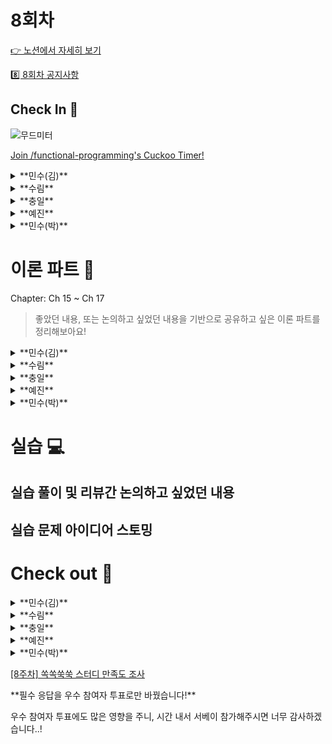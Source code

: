 
# 8회차

[👉 노션에서 자세히 보기](https://www.notion.so/minsooweb/8-991d6a237d76469494e09a25a7a2979c?pvs=4)

[8️⃣ 8회차 공지사항](https://www.notion.so/minsooweb/8-44f2a09d24424f67920a4ad038d39429?pvs=4)


## Check In 🚪

![무드미터](https://file.notion.so/f/s/65e29408-5fbb-4b16-9f4d-a38a4cf0a8d1/201557736_500.jpg?id=70877e09-6052-443e-9d61-c2868b8154e4&table=block&spaceId=acbe5465-92d7-426a-ab5f-c7e71d7be6e6&expirationTimestamp=1696759200000&signature=VlCHADiZDLfWl0EedjWfRsCmZnv-EGA8Xm-TvWtYC3M&downloadName=201557736_500.jpg)

[Join /functional-programming's Cuckoo Timer!](https://cuckoo.team/functional-programming)

<details>
  <summary>**민수(김)**</summary>
  - 만족스러운
    - DS 이름이 새로 정해졌는데 만족스럽다.
      - imDS
        - clay
        - clayground
  - 마음이 불편한
    - DS 랑 원래 스쿼드 일이랑 같이 하는 중인데 바빠 죽겠다
</details>
<details>
  <summary>**수림**</summary>
  - 피곤한
  - 감사하는
</details>
<details>
  <summary>**충일**</summary>
  - 지친 → 편한
    - 스터디 하기 전까지 지쳐있었는데 함수랑 산악회 스터디 준비하면서 컨디션이 좋아짐… (도대체 왜?)
  - 들뜬
    - 라이브러리를 만들고있는데 어떤 기능들을 만들지 기대되는 상태
</details>
<details>
  <summary>**예진**</summary>
  - 평온한
    - 재택은 평온한
  - 궁금한
    - 다들 무슨 얘기 준비해오셨는지 궁금하네요
</details>
<details>
  <summary>**민수(박)**</summary>
  - 재미있는
  - 피곤한
</details>

# 이론 파트 📝

<Callout emoji="✅">
Chapter: Ch 15 ~ Ch 17
</Callout>

> 좋았던 내용, 또는 논의하고 싶었던 내용을 기반으로
공유하고 싶은 이론 파트를 정리해보아요!
>

<details>
  <summary>**민수(김)**</summary>
    16장에서 Queue를 직접 구현해서 비동기를 동기로 처리하는 과정을 읽는 게 재밌었다.

    async await 쓰면 되지, 라는 생각을 떨쳐버리기는 쉽지 않았지만 Promise 가 없었다면 이걸 처음 만든 사람은 박수갈채를 받지 않았을까 라는 생각에 재밌게 읽었다.

    17장에서 실패하지만 빠르게 동작하는 새로운 코드 읽으면서

    <video controls width="250">
      <source src="https://file.notion.so/f/f/acbe5465-92d7-426a-ab5f-c7e71d7be6e6/026e5bb6-1dd2-43ec-bc0b-4a2973580a5a/Download.mp4?id=b4bd719b-42e5-49e4-a17e-2b670119833d&table=block&spaceId=acbe5465-92d7-426a-ab5f-c7e71d7be6e6&expirationTimestamp=1696795200000&signature=42RDUtGs6n1JTtaQVQtnKpojlaz28Mj0gmrSKDqWLGg&downloadName=Download.mp4" type="video/mp4" />
    </video>

    ![Untitled](https://file.notion.so/f/f/acbe5465-92d7-426a-ab5f-c7e71d7be6e6/7272b54b-b2c8-4135-9cc6-f17f92ff6378/Untitled.png?id=9d8b11b3-95c1-4751-8819-d5327a8e663a&table=block&spaceId=acbe5465-92d7-426a-ab5f-c7e71d7be6e6&expirationTimestamp=1696795200000&signature=bPSryVWno9Wz2IinOQ5BIFrsbJB5dw2HFmOGbqMNWlw&downloadName=Untitled.png)

    <br/>
    <p>위 두 개가 생각났는데,</p>
    <p>성공한다면 빠른게 더 좋은걸까? 라는 의문이 들었었다.</p>
    <br/>
    <p>비슷한 고민을 최근에 DS를 만들면서 하고 있는데,</p>
    <p>예를 들어 다음과 같은 use case가 있다</p>

    ```jsx
    <Tooltip.Trigger>
    	aslkdaldsk
    </Tooltip.Trigger>
    ```

    radix ui 에서는 다음과 같이 작성하면

    ```jsx
    <button>aslkdaldsk</button>
    ```

    으로 렌더링되고 onMouseEnter, onClick 등과 같은 게 button에 자동으로 추가된다.
    <br/>
    <p>근데 뭔가 나는 trigger 라는게 자식 요소에게 직접 걸어준다. 라는 네이밍으로 다가와서 그런지, button 태그가 생성되는 게 어색하게 느껴졌었다.</p>
    <p>그리고 button > button 요소가 있으면 안 돼서 (nextjs 에서는 쓰지말라고 경고한다.)</p>
    <p>ui 라이브러리를 활용하거나, 외부 컴포넌트를 불러와서 사용하면 불필요하게 as 로 바꿔주는 등이 있을 것 같아서 불편해보였다.</p>
    <p>그래서 cloneElement 를 활용해서 자식으로 전달 받은 요소에게 직접 props를 넣는 방법으로 개선해봤는데 아직 테스트를 더 해봐야겠지만, 이게 더 좋은 방법일까 라는 고민을 했었다.</p>
    <br/>
    불필요하게 cloneElement 를 실행했으니 느린건 아마 내 방식이 더 느릴 것 같다.

    그럼 빠르기만하면 더 좋은 방법을 제공하는 건지, 아니면 사용성이나 가독성도 고려해야 하는 거 아닌지에 대한 고민이 요새 많았는데 책에서 실패하지만 빠른 코드 라고 표현하는 부분에서 생각이 많았었던 것 같다.

    왜 이 책에서는 Promise 라는 개념을 배제하고 설명하는지..? 궁금해졌었다 🤔

    ### 논의하고 싶은 내용

    <p>p455 에서 공유하는 방법을 현실에서 착안하기</p>
    <p>라는 내용에서 사람들이 줄을 서는 것에서 Queue 라는 개념이 생겼다. 라는 식으로 설명하고 있는데,</p>
    <p>현실이나 아니면 다른 곳에서 영감을 받아서 네이밍을 하신 경험이 있으신가요?</p>
    <br/>
    예를 들어 저는 flutter 찍먹할 때 `SizedBox` 라는 기본 widget 이 있는데, 여기서 영감을 받아서 react 기본 컴포넌트를 커스텀해서 만들 때 `SizedBox`라는 걸 꼭 만듭니다.

    그리고 좀 다른 케이스이긴한데, react-native에서 반응형 텍스트 크기를 제어하는 라이브러리를 사용한 적이 있었는데 그 때 메소드가 `vw` 였나? 그래서 반응형 퍼블리싱을 손쉽게 만들어주는 방법으로 `pxToRem` 이라는 메소드를 만들었었습니다.

    가로 → 미트볼

    세로 → 케밥

    [[UI 명칭] [Menu UI] 이제 땡땡땡 아이콘 말고 진짜 이름으로 불러주세요.](https://chaeyeon-chaeyeon.tistory.com/67)

    ![케밥 아이콘](https://file.notion.so/f/f/acbe5465-92d7-426a-ab5f-c7e71d7be6e6/35d99c9f-ce29-454d-aed7-99012be7dc74/Untitled.png?id=0b3d7145-2b76-49f0-ae5a-c932b279fe7c&table=block&spaceId=acbe5465-92d7-426a-ab5f-c7e71d7be6e6&expirationTimestamp=1696795200000&signature=lg8o2siRYwR-ZkmDCoXT8evksKQ6LBNcT9m5fRZqaAE&downloadName=Untitled.png)
</details>
<details>
  <summary>**수림**</summary>
## 좋았던 부분

    <Callout>
    타이밍 버그가 발생하였을 때, 왜 발생하였고 어떻게 해결해 나가는 지 자료형을 만들어 나가며 해결하는 방법을 보여주어 신기하고 재미있었다.

    개발할 때, 확실히 시간을 다룰 때가 가장 어려운 것 같다. 동시에 비동기 요청이 많이 발생했을 때, 그 흐름을 제어하는 방법 등…

    중간에 “비동기 호출을 사용한다면 출력을 콜백으로 바꿀 수 있다” 부분도 와닿았던 부분이었다. 과제에서 코드 간의 의존성을 줄이는 부분을 신경쓰면서 작업하였는데 이 때, 비동기 호출 뿐만 아니라 서로 결합도가 낮은 코드에서 변경 사항이 발생하고 그 변경 사항을 수신할 때, 책에 나온대로 콜백의 형태로 작업하여 해결한 적이 있어 이 부분이 크게 와닿았다.

    </Callout>

    ### 타임라인 다이어그램은 시간에 따라 어떤 일이 일어나는지 보여준다. (p.395)

    - **타임라인**
        - 시간에 따른 액션의 순서
    - **타임라인 다이어그램**
        - 시간에 따른 액션 순서를 시각적으로 표시한 것

    ### 타임라인 다이어그램 규칙 (p.396)

    - 순서대로 실행되는 액션
    - 동시에 나란히 실행되는 액션

    ### 두 가지 타임라인 다이어그램 기본 규칙 (p.396)

    - 두 액션이 순서대로 나타나면 같은 타임라인에 넣습니다.
    - 두 액션이 동시에 실행되거나 순서를 예상할 수 없다면 분리된 타임라인에 넣습니다.

    ### 다이어그램을 그리기 위한 세 단계 (p.404)

    1. 액션을 확인한다.
    2. 각 액션을 그린다.
    3. 단순화한다.

    ### 순서대로 실행되는 코드의 두 가지 종류 (p.407)

    - **순서가 섞일 수 있는 코드**
        - 두 액션 사이에 시간이 얼마나 걸릴 수 알 수 없는 경우, 섞일 수 있다.
    - **순서가 섞이지 않는 코드**
        - 두 액션이 차례대로 실행되는 경우, 그 사이에 다른 작업이 끼어들지 못하여 섞이지 않는다.
        (JS는 싱글 스레드이기 때문에 런타임에서 해줌)

    ### 좋은 타임라인의 원칙 (p.409)

    1. 타임라인은 적을수록 이해하기 쉽다.
    2. 타임라인은 짧을수록 이해하기 쉽다.
    3. 공유하는 자원이 적을수록 이해하기 쉽다.
    4. 자원을 공유한다면 서로 조율해야 한다.
    5. 시간을 일급으로 다룬다.

    ### 자바스크립트에서 단순화하기 위한 두 단계 (p.425)

    1. 액션을 통합한다.
    2. 타임라인을 통합한다.

    ### 타임라인을 쉽게 만드는 네 가지 원칙 (p.425)

    1. 적은 타임라인
    2. 짧은 타임라인
    3. 적은 공유 자원
    4. 자원을 공유한다면 조율하기

    ### 비동기 호출을 사용한다면 출력을 콜백으로 바꿀 수 있다. (p.436)

    비동기 호출은 값을 리턴할 수 없기 때문에 콜백 함수로 전달해야 한다.

    ### 동시성 기본형 (p.447)

    자원을 안전하게 공유할 수 있는 재사용 가능한 코드

    ### 타이밍 버그 (p.474)

    - 가끔은 잘 동작하는 버그

    ## 다시 보고 싶은 부분

    ### Queue 코드 (p.459)

    ```jsx
    const Queue = (worker) => {
      const tasks = []
      let working = false

      const runNext = () => {
        if (working || tasks.length === 0) {
          return
        }
        working = true

        const task = tasks.shift()
        worker(task.data, (val) => {
          working = false
          setTimeout(task.callback, 0, val)
          runNext()
        })
      }

      return (data, callback) => {
        tasks.push({
          data: data,
          callback: callback || () => {}
        })

        setTimeout(runNext, 0)
      }
    }
    ```

    ### Dropping Queue 코드 (p.466)

    ```jsx
    const DroppingQueue = (max, worker) => {
      const tasks = []
      let working = false

      const runNext = () => {
        if (working || tasks.length === 0) {
          return
        }
        working = true

        const task = tasks.shift()
        worker(task.data, (val) => {
          working = false
          setTimeout(task.callback, 0, val)
          runNext()
        })
      }

      return (data, callback) => {
        tasks.push({
          data: data,
          callback: callback || () => {}
        })

        while(task.length > max) {
          tasks.shift()
        }

        setTimeout(runNext, 0)
      }
    }
    ```

    ### Cut 코드 (p.488)

    ```jsx
    const Cut = (timeLineNum, callback) => {
      let finishedNum = 0

      return () => {
        finishedNum += 1

        if (finishedNum === timeLineNum) {
          callback()
        }
      }
    }
    ```

    ### JustOnce 코드 (p. 501)

    ```jsx
    const JustOnce = (action) => {
      let isCalled = false

      return (a,b,c) => {
        if (isCalled) {
          return
        }
        isCalled = true

        return action(a,b,c)
      }
    }
    ```

    ## 논의하고 싶은 부분

    - P.393, 클릭 속도와 관련 있는 버그 혹은 프로젝트를 진행하면서 간헐적으로 동작하는 버그를 발견하고 디버깅한 경험이 있는지?
        - Q. 타이밍 버그가 발생했을 때, 주로 어떻게 해결하시나요??
            - k민수님, p민수님 - 발견된 케이스가 있을 때, 왜 이게 발생했는지 콘솔로 찍어보며 디버깅
            - 예진님
                - url에서 query 파싱 이슈…
            - p민수님
                - 한국 기획자 (재현 안 됨)
                - 대만 기획자 (재현 됨)
                - 수림님 (재현 됨)
                - 버튼에 disabled 가 있으면 버블링이 안 된다. (chrome 버전 문제)

    - Cut에서 결국 위 코드는 해당 타임라인의 번호를 알아야 한다. 좀 더 개선해볼 수는 없을까?
</details>
<details>
  <summary>**충일**</summary>
    - 15장
      - 타임라인 다이어그램은 시간의 흐름에 따라 사건이나 프로세스를 시각화하는 도구로 왜 함수형 코딩에서 이를 언급했을까?
          - 타임라인 다이어그램을 올바르게 구현하거나 이해하기 위해서는 자바스크립트의 기본 개념에 대한 깊은 이해가 필수적이기 때문
      - 예를 들어, 비동기 프로그래밍(p. 411)과 이벤트 루프(p. 412)는 자바스크립트의 핵심 개념 중 하나. 이러한 개념은 타임라인에 여러 사건이나 액션을 동시에 나타내거나 서로의 사이에 어떤 의존성이 있는지 시각화할 때 굉장히 중요하게 작용하는데 **타임라인 다이어그램**이 단순한 시각화 도구일 뿐이라면, **자바스크립트를 통해 그것을 동적으로 표현**하고 조작하는 데에는 이러한 **본질적인 지식**이 필수
    - 16장
      - ~~*이해 안 되는 부분 (p. 452) “다이어그”라는 번역을 했는데 “다이어그램” 한글자 더 쓰기 싫어보인..*~~
      - 16장은 결국엔 큐에서 불필요한 동작 로직을 제거했다라고 정리
    - 17장
      - ~~좋은 타임 라인의 원칙이 이전 챕터부터 챕터 시작시마다 계속 반복되는데 해당 중복부터 책에서 제거해주면 좋겠다…~~
      - 타임라인을 통해 각각의 작업이 언제, 어떻게 실행되는지 명확히 파악함으로써 "경쟁 조건"을 미리 인식하고 예방할 수 있음. 따라서 타임라인은 단순한 시각화 도구를 넘어, 복잡한 시스템에서의 안정성과 예측 가능성을 보장하는 핵심 도구로서의 역할을 하는데 결국엔 본질적으로 깊은 지식이 있어야 복잡한 시스템을 시각화 할 수 있다고 이해
</details>
<details>
  <summary>**예진**</summary>
  ### 좋았던 부분
    - 프론트엔드 개발하면서 따닥 이슈를 흔하게 마주칠 수 있는데, 그에 대한 해결책으로 큐를 이용한 동시성 기본형 방식을 새롭게 알게 되었다. 따닥 이슈를 해결하는 다른 방법들과 비교해봐도 좋을 것 같다.
        - API 호출 중일 때, 로딩 컴포넌트 보여주기

        [React Query와 함께 Concurrent UI Pattern을 도입하는 방법 | 카카오페이 기술 블로그](https://tech.kakaopay.com/post/react-query-2/#suspense)
</details>
<details>
  <summary>**민수(박)**</summary>
  ### 좋았던 부분

    타임라인을 큐로 구현하며 발생할 수 있는 동시성 이슈까지 해결하는 예제를 보면서 시간과 리스트 형태의 자료구조와의 관계를 다시 한 번 관련지어 생각해볼 수 있는 시간이어서 좋았다.
    그 큐로 동시성 이슈를 해결하는 부분이 Promise를 생각나게 했고 Promise는 또 시간과 밀접한 관계가 있어서 결국 시간과 큐의 관계가 보였다. 큐에 들어가는 작업들이 Promise에 then절로 이어지는 작업들이라고 생각해볼 수 있을텐데, 평소에 Promise의 then절에 들어가는 함수는 특정 작업이 끝났을 때, 즉, 시간과 관련된 작업이라는 느낌이 강했는데 결국 생각해보면 그들도 Promise 내에서 리스트로 관리될거라는 점을 다시 생각해볼 수 있어서 좋았다.
</details>

# 실습 💻

## 실습 풀이 및 리뷰간 논의하고 싶었던 내용

## 실습 문제 아이디어 스토밍

# Check out 🚪

<details>
  <summary>**민수(김)**</summary>
    3시에 적었는데 이번에 스터디 양이 많아서 힘드셨나보다 했는데 7시에 와보니까 다들 잘 적어주셔서 감사하다는 생각 많이 했습니당

    다음주면 스터디가 끝나서 많이 아쉽다. 그만큼 스터디 첫 기획 때 이 날이 올까? 라는 생각을 했는데 감회가 새롭다
</details>
<details>
  <summary>**수림**</summary>
    너무 슬프다…. 이제 마지막이라니..ㅠ.ㅠ

    민수님이 얼른 다음 스터디 기획해주셔서 다시 이 멤버 모였으면 좋겠다
</details>
<details>
  <summary>**충일**</summary>
  - 스터디 준비하면서 느낀게 막바지에 도달했구나
  - 이 스터디는 책의 끝까지 갔구나 → 기분이 조아따
</details>
<details>
  <summary>**예진**</summary>
    - 만나면 반가운 사람들 ! 최고 !
</details>
<details>
  <summary>**민수(박)**</summary>
  - 왜 오늘이 마지막인 것처럼…
</details>

[[8주차] 쏙쏙쑥쑥 스터디 만족도 조사](https://forms.gle/GQ9DqakfuJkEiyB56)

<Callout emoji="🙇‍♂️">
**필수 응답을 우수 참여자 투표로만 바꿨습니다!**

우수 참여자 투표에도 많은 영향을 주니, 시간 내서 서베이 참가해주시면 너무 감사하겠습니다..!
</Callout>